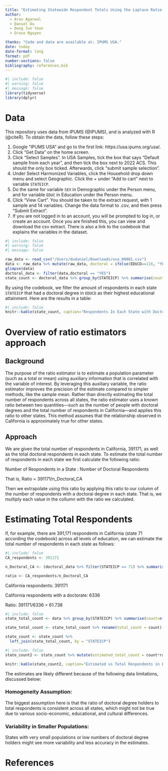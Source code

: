 ```yaml
---
title: "Estimating Statewide Respondent Totals Using the Laplace Ratio Estimator: A Case Study with 2022 ACS Data on Doctoral Degree Holders"
author: 
  - Arav Agarwal 
  - Daniel Du
  - Dong Jun Yoon
  - Grace Nguyen

thanks: "Code and data are available at: IPUMS USA."
date: today
date-format: long
format: pdf
number-sections: false
bibliography: references.bib
---
```


```r
#| include: false
#| warning: false
#| message: false
library(tidyverse)
library(dplyr)
```


# Data

This repository uses data from IPUMS (@IPUMS), and is analyzed with R (@citeR). 
To obtain the data, follow these steps:

1. Google "IPUMS USA" and go to the first link: https://usa.ipums.org/usa/. 
2. Click "Get Data" on the home screen.
3. Click "Select Samples". In USA Samples, tick the box that says "Default sample from each year", and then tick the box next to 2022 ACS. This should the only box ticked. Afterwards, click "submit sample selection".
4. Under Select Harmonized Variables, click the Household drop down menu and select Geographic. Click the + under "Add to cart" next to variable `STATEICP`.
5. Do the same for variable `SEX` in Demographic under the Person menu, and for variable `EDUC` in Education under the Person menu.
6. Click "View Cart". You should be taken to the extract request, with 1 sample and 14 variables. Change the data format to .csv, and then press "Submit Extract". 
7. If you are not logged in to an account, you will be prompted to log in, or create an account. Once you are finished this, you can view and download the csv extract. There is also a link to the codebook that explains the variables in the dataset.

```r
#| include: false
#| warning: false
#| message: false

raw_data <- read_csv("/Users/dudaniel/Downloads/usa_00001.csv")
data <- raw_data %>% mutate(raw_data, doctoral = ifelse(EDUCD==116, "YES", "NO"))
glimpse(data)
doctoral_data <- filter(data,doctoral == "YES")
state_count <- doctoral_data %>% group_by(STATEICP) %>% summarise(count=n())
```

By using the codebook, we filter the amount of respondents in each state `STATEICP` that had a doctoral degree in `EDUCD` as their highest educational attainment. Here are the results in a table:

```r
#| include: false
knitr::kable(state_count, caption="Respondents In Each State with Doctoral Degree")
```
# Overview of ratio estimators approach

## Background

The purpose of the ratio estimator is to estimate a population parameter (such as a total or mean) using auxiliary information that is correlated with the variable of interest. By leveraging this auxiliary variable, the ratio estimator improves the precision of the estimate compared to simpler methods, like the sample mean. Rather than directly estimating the total number of respondents across all states, the ratio estimator uses a known ratio between two quantities---such as the number of people with doctoral degrees and the total number of respondents in California---and applies this ratio to other states. This method assumes that the relationship observed in California is approximately true for other states.

## Approach

We are given the total number of respondents in California, 391171, as well as the total doctoral respondents in each state. To estimate the total number of respondents in each state we first calculate the following ratio:

Number of Respondents in a State : Number of Doctoral Respondents

That is, Ratio = 391171/n_Doctoral_CA

Then we extrapolate using this ratio by applying this ratio to our column of the number of respondents with a doctoral degree in each state. That is, we multiply each value in the collumn with the ratio we calculated.

# Estimating Total Respondents

If, for example, there are 391,171 respondents in California (state 71 according the codebook) across all levels of education, we can estimate the total number of respondents in each state as follows:

```r
#| include: false
CA_respondents <- 391171

n_Doctoral_CA <- (doctoral_data %>% filter(STATEICP == 71) %>% summarise(total_yes = n())) %>% as.integer()

ratio <- CA_respondents/n_Doctoral_CA

```
California respondents: 391171

California respondents with a doctorate: 6336

Ratio: 391171/6336 = 61.738

```r
#| include: false
state_total_count <- data %>% group_by(STATEICP) %>% summarise(count=n())

state_total_count <- state_total_count %>% rename(total_count = count)

state_count <- state_count %>%
  left_join(state_total_count, by = "STATEICP")
```


```r
#| include: false
state_count2 <- state_count %>% mutate(estimated_total_count = count*ratio)

knitr::kable(state_count2, caption="Estimated vs Total Respondents in Each State")
```

The estimates are likely different because of the following data limitations, discussed below:

### Homogeneity Assumption: 

The biggest assumption here is that the ratio of doctoral degree holders to total respondents is consistent across all states, which might not be true due to various socio-economic, educational, and cultural differences. 

### Variability in Smaller Populations:

States with very small populations or low numbers of doctoral degree holders might see more variability and less accuracy in the estimates.


# References


